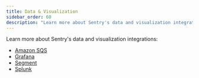 ```yaml
---
title: Data & Visualization
sidebar_order: 60
description: "Learn more about Sentry's data and visualization integrations."
---
```


Learn more about Sentry's data and visualization integrations:

- [Amazon SQS](/product/integrations/data-visualization/amazon-sqs/)
- [Grafana](/product/integrations/data-visualization/grafana/)
- [Segment](/product/integrations/data-visualization/segment/)
- [Splunk](/product/integrations/data-visualization/splunk/)
